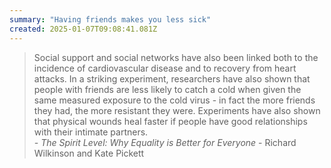 ```yaml
---
summary: "Having friends makes you less sick"
created: 2025-01-07T09:08:41.081Z
---
```


> Social support and social networks have also been linked both to the incidence of cardiovascular disease and to recovery from heart attacks. In a striking experiment, researchers have also shown that people with friends are less likely to catch a cold when given the same measured exposure to the cold virus - in fact the more friends they had, the more resistant they were. Experiments have also shown that physical wounds heal faster if people have good relationships with their intimate partners.  
> _- The Spirit Level: Why Equality is Better for Everyone_ - Richard Wilkinson and Kate Pickett
